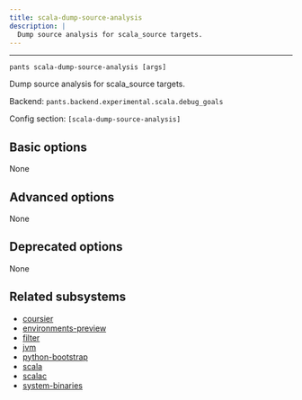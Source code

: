 ```yaml
---
title: scala-dump-source-analysis
description: |
  Dump source analysis for scala_source targets.
---
```



---

```
pants scala-dump-source-analysis [args]
```

Dump source analysis for scala_source targets.

Backend: <span className="color--primary">`pants.backend.experimental.scala.debug_goals`</span>

Config section: <span className="color--primary">`[scala-dump-source-analysis]`</span>

<span className={styles.options}>

## Basic options

None

## Advanced options

None

## Deprecated options

None

## Related subsystems

- [coursier](../subsystems/coursier.mdx)
- [environments-preview](../subsystems/environments-preview.mdx)
- [filter](../subsystems/filter.mdx)
- [jvm](../subsystems/jvm.mdx)
- [python-bootstrap](../subsystems/python-bootstrap.mdx)
- [scala](../subsystems/scala.mdx)
- [scalac](../subsystems/scalac.mdx)
- [system-binaries](../subsystems/system-binaries.mdx)

</span>
